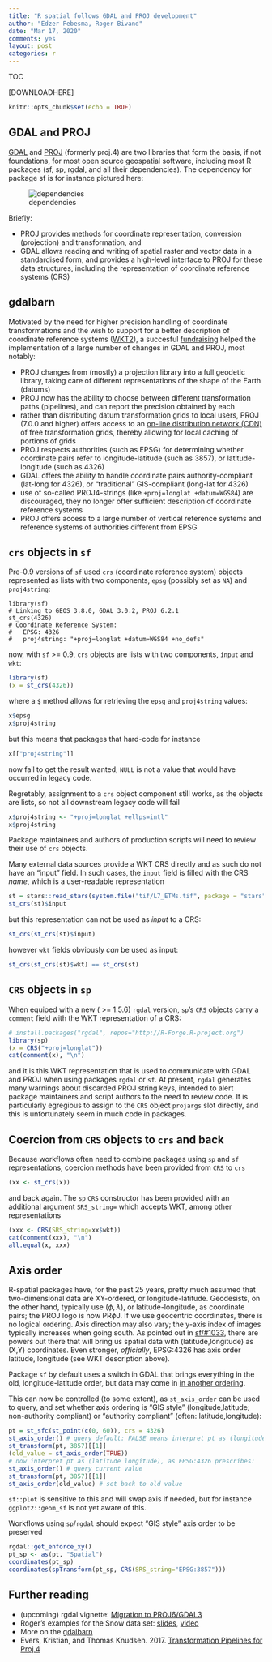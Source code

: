 ```yaml
---
title: "R spatial follows GDAL and PROJ development"
author: "Edzer Pebesma, Roger Bivand"
date: "Mar 17, 2020"
comments: yes
layout: post
categories: r
---
```


TOC

[DOWNLOADHERE]


```r
knitr::opts_chunk$set(echo = TRUE)
```

## GDAL and PROJ

[GDAL](https://gdal.org/) and [PROJ](https://proj.org) (formerly
proj.4) are two libraries that form the basis, if not foundations,
for most open source geospatial software, including most R packages
(sf, sp, rgdal, and all their dependencies). The dependency for
package sf is for instance pictured here:

![dependencies](https://keen-swartz-3146c4.netlify.com/images/sf_deps.png)

Briefly: 

* PROJ provides methods for coordinate representation, conversion
(projection) and transformation, and
* GDAL allows reading and writing of spatial raster and vector data
in a standardised form, and provides a high-level interface to PROJ
for these data structures, including the representation of coordinate reference systems (CRS)

## gdalbarn

Motivated by the need for higher precision handling of
coordinate transformations and the wish to support for
a better description of coordinate reference systems
([WKT2](http://docs.opengeospatial.org/is/12-063r5/12-063r5.html)),
a succesful [fundraising](https://gdalbarn.com) helped the
implementation of a large number of changes in GDAL and PROJ,
most notably:

* PROJ changes from (mostly) a projection library into a full geodetic
library, taking care of different representations of the shape
of the Earth (datums)
* PROJ now has the ability to choose between different transformation
paths (pipelines), and can report the precision obtained by each
* rather than distributing datum transformation grids to local users,
PROJ (7.0.0 and higher) offers access to an [on-line distribution
network (CDN)](https://cdn.proj.org/) of free transformation grids,
thereby allowing for local caching of portions of grids
* PROJ respects authorities (such as EPSG) for determining whether
coordinate pairs refer to longitude-latitude (such as 3857), or
latitude-longitude (such as 4326)
* GDAL offers the ability to handle coordinate pairs authority-compliant
(lat-long for 4326), or "traditional" GIS-compliant (long-lat for 4326)
* use of so-called PROJ4-strings (like `+proj=longlat +datum=WGS84`)
are discouraged, they no longer offer sufficient description of
coordinate reference systems
* PROJ offers access to a large number of vertical reference systems
and reference systems of authorities different from EPSG

## `crs` objects in `sf`

Pre-0.9 versions of `sf` used `crs` (coordinate reference system) objects
represented as lists with two components, `epsg` (possibly set as `NA`) and `proj4string`:
```
library(sf) 
# Linking to GEOS 3.8.0, GDAL 3.0.2, PROJ 6.2.1
st_crs(4326)
# Coordinate Reference System:
#   EPSG: 4326
#   proj4string: "+proj=longlat +datum=WGS84 +no_defs"
```
now, with `sf` >= 0.9, `crs` objects are lists with two components, `input` and `wkt`:
```r
library(sf)
(x = st_crs(4326))
```
where a `$` method allows for retrieving the `epsg` and `proj4string` values:
```r
x$epsg
x$proj4string
```
but this means that packages that hard-code for instance
```r
x[["proj4string"]]
```
now fail to get the result wanted; `NULL` is not a value that would have occurred in legacy code.

Regretably, assignment to a `crs` object component still works, as the objects are lists, so not all downstream legacy code will fail
```r
x$proj4string <- "+proj=longlat +ellps=intl"
x$proj4string
```
Package maintainers and authors of production scripts will need to review their use of `crs` objects.

Many external data sources provide a WKT CRS directly and as such do not
have an "input" field. In such cases, the `input` field is filled with the
CRS _name_, which is a user-readable representation
```r
st = stars::read_stars(system.file("tif/L7_ETMs.tif", package = "stars"))
st_crs(st)$input
```
but this representation can not be used as _input_ to a CRS:
```r
st_crs(st_crs(st)$input)
```
however `wkt` fields obviously _can_ be used as input:
```r
st_crs(st_crs(st)$wkt) == st_crs(st)
```

## `CRS` objects in `sp`

When equiped with a new ( >= 1.5.6) `rgdal` version, `sp`'s `CRS` objects
carry a `comment` field with the WKT representation of a CRS:
```r
# install.packages("rgdal", repos="http://R-Forge.R-project.org")
library(sp)
(x = CRS("+proj=longlat"))
cat(comment(x), "\n")
```
and it is this WKT representation that is used to communicate with 
GDAL and PROJ when using packages `rgdal` or `sf`. At present, `rgdal` generates many warnings about discarded PROJ string keys, intended to alert package maintainers and script authors to the need to review code. It is particularly egregious to assign to the `CRS` object `projargs` slot directly, and this is unfortunately seem in much code in packages.

## Coercion from `CRS` objects to `crs` and back

Because workflows often need to combine packages using `sp` and `sf` representations, coercion methods have been provided from `CRS` to `crs`

```r
(xx <- st_crs(x))
```

and back again. The `sp` `CRS` constructor has been provided with an additional argument `SRS_string=` which accepts WKT, among other representations

```r
(xxx <- CRS(SRS_string=xx$wkt))
cat(comment(xxx), "\n")
all.equal(x, xxx)
```


## Axis order

R-spatial packages have, for the past 25 years, pretty
much assumed that two-dimensional data are XY-ordered, or
longitude-latitude. Geodesists, on the other hand, typically
use $(\phi,\lambda)$, or latitude-longitude, as coordinate
pairs; the PROJ logo is now PR$\phi$J. If we use geocentric coordinates, there is no logical
ordering.  Axis direction may also vary; the y-axis index of
images typically increases when going south.  As pointed out
in [sf/#1033](https://github.com/r-spatial/sf/issues/1033),
there are powers out there that will bring us spatial data
with (latitude,longitude) as (X,Y) coordinates. Even stronger,
_officially_, EPSG:4326 has axis order latitude, longitude (see
WKT description above).

Package `sf` by default uses a switch in GDAL that brings everything
in the old, longitude-latitude order, but data may come in [in
another ordering](https://github.com/r-spatial/sf/issues/1245).

This can now be controlled (to some extent), as `st_axis_order` can
be used to query, and set whether axis ordering is "GIS style"
(longitude,latitude; non-authority compliant) or "authority compliant"
(often: latitude,longitude):
```r
pt = st_sfc(st_point(c(0, 60)), crs = 4326)
st_axis_order() # query default: FALSE means interpret pt as (longitude latitude)
st_transform(pt, 3857)[[1]]
(old_value = st_axis_order(TRUE)) 
# now interpret pt as (latitude longitude), as EPSG:4326 prescribes:
st_axis_order() # query current value
st_transform(pt, 3857)[[1]]
st_axis_order(old_value) # set back to old value
```
`sf::plot` is sensitive to this and will swap axis if needed, but
for instance `ggplot2::geom_sf` is not yet aware of this.

Workflows using `sp`/`rgdal` should expect "GIS style" axis order to be preserved
```r
rgdal::get_enforce_xy()
pt_sp <- as(pt, "Spatial")
coordinates(pt_sp)
coordinates(spTransform(pt_sp, CRS(SRS_string="EPSG:3857")))
```


## Further reading

* (upcoming) rgdal vignette: [Migration to PROJ6/GDAL3](http://rgdal.r-forge.r-project.org/articles/PROJ6_GDAL3.html)
* Roger's examples for the Snow data set: [slides](https://rsbivand.github.io/ECS530_h19/ECS530_III.html), [video](https://www.youtube.com/playlist?list=PLXUoTpMa_9s10NVk4dBQljNOaOXAOhcE0)
* More on the [gdalbarn](https://gdalbarn.com)
* Evers, Kristian, and Thomas Knudsen. 2017. [Transformation Pipelines for Proj.4](https://www.fig.net/resources/proceedings/fig_proceedings/fig2017/papers/iss6b/ISS6B_evers_knudsen_9156.pdf)
